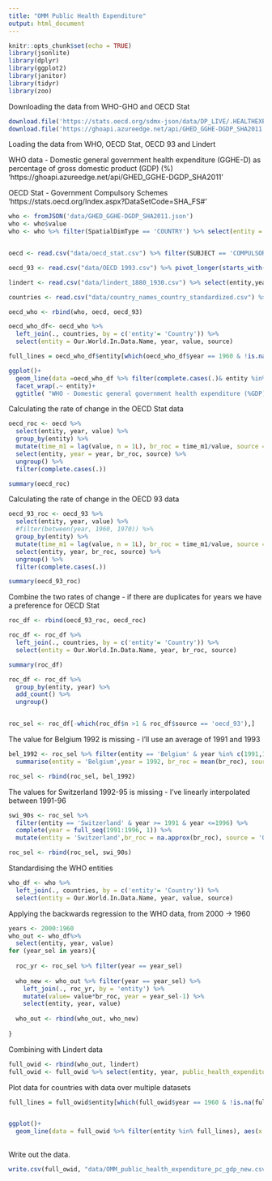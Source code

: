 ```yaml
---
title: "OMM Public Health Expenditure"
output: html_document
---
```


```r
knitr::opts_chunk$set(echo = TRUE)
library(jsonlite)
library(dplyr)
library(ggplot2)
library(janitor)
library(tidyr)
library(zoo)

```

Downloading the data from WHO-GHO and OECD Stat

```r
download.file('https://stats.oecd.org/sdmx-json/data/DP_LIVE/.HEALTHEXP.../OECD?contentType=csv&detail=code&separator=comma&csv-lang=en', 'data/oecd_stat.csv' )
download.file('https://ghoapi.azureedge.net/api/GHED_GGHE-DGDP_SHA2011', 'data/GHED_GGHE-DGDP_SHA2011.json')

```

Loading the data from WHO, OECD Stat, OECD 93 and Lindert

WHO data - Domestic general government health expenditure (GGHE-D) as percentage of gross domestic product (GDP) (%) 'https://ghoapi.azureedge.net/api/GHED_GGHE-DGDP_SHA2011'

OECD Stat - Government Compulsory Schemes 'https://stats.oecd.org/Index.aspx?DataSetCode=SHA_FS#'

```r
who <- fromJSON('data/GHED_GGHE-DGDP_SHA2011.json')
who <- who$value
who <- who %>% filter(SpatialDimType == 'COUNTRY') %>% select(entity = SpatialDim, year = TimeDim,value =  NumericValue) %>% mutate(source = 'who_gho')


oecd <- read.csv("data/oecd_stat.csv") %>% filter(SUBJECT == 'COMPULSORY' & MEASURE == 'PC_GDP') %>% select(entity = LOCATION, year = TIME,value = Value ) %>% mutate(source = 'oecd_stat')

oecd_93 <- read.csv("data/OECD 1993.csv") %>% pivot_longer(starts_with('X')) %>% mutate(entity = year, year = as.numeric(gsub("X","",name)), source = 'oecd_93') %>% select(entity,year, value, source )

lindert <- read.csv("data/lindert_1880_1930.csv") %>% select(entity,year, value = public_expenditure_on_health)

countries <- read.csv("data/country_names_country_standardized.csv") %>% distinct()

```

```r

oecd_who <- rbind(who, oecd, oecd_93)

oecd_who_df<- oecd_who %>% 
  left_join(., countries, by = c('entity'= 'Country')) %>% 
  select(entity = Our.World.In.Data.Name, year, value, source)

full_lines = oecd_who_df$entity[which(oecd_who_df$year == 1960 & !is.na(oecd_who_df$value))]

ggplot()+
  geom_line(data =oecd_who_df %>% filter(complete.cases(.)& entity %in% full_lines), aes(x = year, y = value, group = interaction(source,entity), colour = source), size = 1)+
  facet_wrap(.~ entity)+
  ggtitle( "WHO - Domestic general government health expenditure (%GDP), OECD Stat - Government (%GDP)")


```

Calculating the rate of change in the OECD Stat data
```r
oecd_roc <- oecd %>% 
  select(entity, year, value) %>% 
  group_by(entity) %>% 
  mutate(time_m1 = lag(value, n = 1L), br_roc = time_m1/value, source = 'oecd_stat') %>% 
  select(entity, year = year, br_roc, source) %>% 
  ungroup() %>% 
  filter(complete.cases(.))

summary(oecd_roc)

```

Calculating the rate of change in the OECD 93 data

```r
oecd_93_roc <- oecd_93 %>% 
  select(entity, year, value) %>% 
  #filter(between(year, 1960, 1970)) %>% 
  group_by(entity) %>% 
  mutate(time_m1 = lag(value, n = 1L), br_roc = time_m1/value, source = 'oecd_93') %>% 
  select(entity, year, br_roc, source) %>% 
  ungroup() %>% 
  filter(complete.cases(.))

summary(oecd_93_roc)
```

Combine the two rates of change - if there are duplicates for years we have a preference for OECD Stat
```r
roc_df <- rbind(oecd_93_roc, oecd_roc)

roc_df <- roc_df %>% 
  left_join(., countries, by = c('entity'= 'Country')) %>% 
  select(entity = Our.World.In.Data.Name, year, br_roc, source)

summary(roc_df)

roc_df <- roc_df %>% 
  group_by(entity, year) %>% 
  add_count() %>%
  ungroup() 


roc_sel <- roc_df[-which(roc_df$n >1 & roc_df$source == 'oecd_93'),]


```
The value for Belgium 1992 is missing - I'll use an average of 1991 and 1993
```r

bel_1992 <- roc_sel %>% filter(entity == 'Belgium' & year %in% c(1991,1993)) %>% 
  summarise(entity = 'Belgium',year = 1992, br_roc = mean(br_roc), source = 'OWID', n = 1)

roc_sel <- rbind(roc_sel, bel_1992)

```

The values for Switzerland 1992-95 is missing - I've linearly interpolated between 1991-96

```r

swi_90s <- roc_sel %>% 
  filter(entity == 'Switzerland' & year >= 1991 & year <=1996) %>% 
  complete(year = full_seq(1991:1996, 1)) %>% 
  mutate(entity = 'Switzerland',br_roc = na.approx(br_roc), source = 'OWID', n = 1)

roc_sel <- rbind(roc_sel, swi_90s)
```

Standardising the WHO entities

```r
who_df <- who %>% 
  left_join(., countries, by = c('entity'= 'Country')) %>% 
  select(entity = Our.World.In.Data.Name, year, value, source)

```

Applying the backwards regression to the WHO data, from 2000 -> 1960


```r
years <- 2000:1960 
who_out <- who_df%>% 
  select(entity, year, value)
for (year_sel in years){
  
  roc_yr <- roc_sel %>% filter(year == year_sel)
  
  who_new <- who_out %>% filter(year == year_sel) %>% 
    left_join(., roc_yr, by = 'entity') %>% 
    mutate(value= value*br_roc, year = year_sel-1) %>% 
    select(entity, year, value)
  
  who_out <- rbind(who_out, who_new)
  
}

```

Combining with Lindert data
```r
full_owid <- rbind(who_out, lindert)
full_owid <- full_owid %>% select(entity, year, public_health_expenditure_pc_gdp = value) %>% filter(complete.cases(.))


```

Plot data for countries with data over multiple datasets

```r
full_lines = full_owid$entity[which(full_owid$year == 1960 & !is.na(full_owid$public_health_expenditure_pc_gdp))]


ggplot()+
  geom_line(data = full_owid %>% filter(entity %in% full_lines), aes(x = year, y = public_health_expenditure_pc_gdp, group = entity, colour = entity))
  
```

Write out the data.
```r
write.csv(full_owid, "data/OMM_public_health_expenditure_pc_gdp_new.csv", row.names = FALSE)
```
